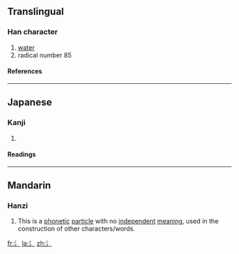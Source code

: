 {{see|水}}
==Translingual==
{{Han stroke|[[Image:氵-order.gif]]}}
===Han character===
{{Han char|rn=85|rad=水|as=00|sn=3|four=|canj=XX卜一 (XXYM), 卜一 (YM)}}
# [[water]]
# radical number 85
====References====
{{Han ref|kx=0603.011|dkj=17085|dj=0996.010|hdz=31545.011|uh=6C35|ud=27701}}
----
==Japanese==
===Kanji===
{{ja-kanji|grade=|rs=水00}}
# {{defn|Japanese}}
====Readings====
{{ja-readings|on=|kun=[[さんずい]] (sanzui)}}
----
==Mandarin==
===Hanzi===
{{cmn-hanzi|pin=[[shuǐ]] ([[shui3]])|wg=<sup>3</sup>}}
# This is a [[phonetic]] [[particle]] with no [[independent]] [[meaning]], used in the construction of other characters/words.

[[fr:氵]]
[[la:氵]]
[[zh:氵]]